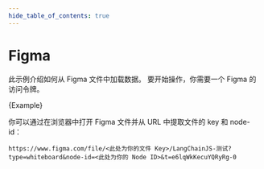 ```yaml
---
hide_table_of_contents: true
---
```


# Figma

此示例介绍如何从 Figma 文件中加载数据。
要开始操作，你需要一个 Figma 的访问令牌。


<CodeBlock language="typescript">{Example}</CodeBlock>

你可以通过在浏览器中打开 Figma 文件并从 URL 中提取文件的 key 和 node-id：

```
https://www.figma.com/file/<此处为你的文件 Key>/LangChainJS-测试?type=whiteboard&node-id=<此处为你的 Node ID>&t=e6lqWkKecuYQRyRg-0
```